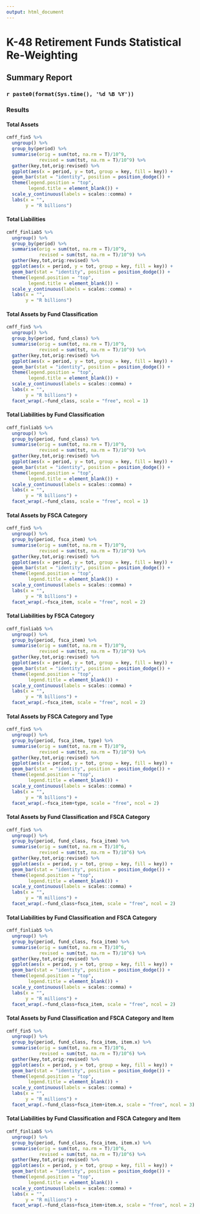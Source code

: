 ```yaml
---
output: html_document
---
```


# K-48 Retirement Funds Statistical Re-Weighting
## Summary Report
### `r paste0(format(Sys.time(), '%d %B %Y'))`

### Results
#### Total Assets


```r

cmff_fin5 %>%
  ungroup() %>%
  group_by(period) %>%
  summarise(orig = sum(tot, na.rm = T)/10^9,
            revised = sum(tst, na.rm = T)/10^9) %>%
  gather(key,tot,orig:revised) %>%
  ggplot(aes(x = period, y = tot, group = key, fill = key)) +
  geom_bar(stat = "identity", position = position_dodge()) +
  theme(legend.position = "top",
        legend.title = element_blank()) +
  scale_y_continuous(labels = scales::comma) +
  labs(x = "",
       y = "R billions")


```

#### Total Liabilities

```r

cmff_finliab5 %>%
  ungroup() %>%
  group_by(period) %>%
  summarise(orig = sum(tot, na.rm = T)/10^9,
            revised = sum(tst, na.rm = T)/10^9) %>%
  gather(key,tot,orig:revised) %>%
  ggplot(aes(x = period, y = tot, group = key, fill = key)) +
  geom_bar(stat = "identity", position = position_dodge()) +
  theme(legend.position = "top",
        legend.title = element_blank()) +
  scale_y_continuous(labels = scales::comma) +
  labs(x = "",
       y = "R billions")


```

#### Total Assets by Fund Classification

```r

cmff_fin5 %>%
  ungroup() %>%
  group_by(period, fund_class) %>%
  summarise(orig = sum(tot, na.rm = T)/10^9,
            revised = sum(tst, na.rm = T)/10^9) %>%
  gather(key,tot,orig:revised) %>%
  ggplot(aes(x = period, y = tot, group = key, fill = key)) +
  geom_bar(stat = "identity", position = position_dodge()) +
  theme(legend.position = "top",
        legend.title = element_blank()) +
  scale_y_continuous(labels = scales::comma) +
  labs(x = "",
       y = "R billions") +
  facet_wrap(.~fund_class, scale = "free", ncol = 1)


```

#### Total Liabilities by Fund Classification

```r

cmff_finliab5 %>%
  ungroup() %>%
  group_by(period, fund_class) %>%
  summarise(orig = sum(tot, na.rm = T)/10^9,
            revised = sum(tst, na.rm = T)/10^9) %>%
  gather(key,tot,orig:revised) %>%
  ggplot(aes(x = period, y = tot, group = key, fill = key)) +
  geom_bar(stat = "identity", position = position_dodge()) +
  theme(legend.position = "top",
        legend.title = element_blank()) +
  scale_y_continuous(labels = scales::comma) +
  labs(x = "",
       y = "R billions") +
  facet_wrap(.~fund_class, scale = "free", ncol = 1)


```

#### Total Assets by FSCA Category

```r

cmff_fin5 %>%
  ungroup() %>%
  group_by(period, fsca_item) %>%
  summarise(orig = sum(tot, na.rm = T)/10^9,
            revised = sum(tst, na.rm = T)/10^9) %>%
  gather(key,tot,orig:revised) %>%
  ggplot(aes(x = period, y = tot, group = key, fill = key)) +
  geom_bar(stat = "identity", position = position_dodge()) +
  theme(legend.position = "top",
        legend.title = element_blank()) +
  scale_y_continuous(labels = scales::comma) +
  labs(x = "",
       y = "R billions") +
  facet_wrap(.~fsca_item, scale = "free", ncol = 2)


```

#### Total Liabilities by FSCA Category

```r

cmff_finliab5 %>%
  ungroup() %>%
  group_by(period, fsca_item) %>%
  summarise(orig = sum(tot, na.rm = T)/10^9,
            revised = sum(tst, na.rm = T)/10^9) %>%
  gather(key,tot,orig:revised) %>%
  ggplot(aes(x = period, y = tot, group = key, fill = key)) +
  geom_bar(stat = "identity", position = position_dodge()) +
  theme(legend.position = "top",
        legend.title = element_blank()) +
  scale_y_continuous(labels = scales::comma) +
  labs(x = "",
       y = "R billions") +
  facet_wrap(.~fsca_item, scale = "free", ncol = 2)


```

#### Total Assets by FSCA Category and Type

```r

cmff_fin5 %>%
  ungroup() %>%
  group_by(period, fsca_item, type) %>%
  summarise(orig = sum(tot, na.rm = T)/10^9,
            revised = sum(tst, na.rm = T)/10^9) %>%
  gather(key,tot,orig:revised) %>%
  ggplot(aes(x = period, y = tot, group = key, fill = key)) +
  geom_bar(stat = "identity", position = position_dodge()) +
  theme(legend.position = "top",
        legend.title = element_blank()) +
  scale_y_continuous(labels = scales::comma) +
  labs(x = "",
       y = "R billions") +
  facet_wrap(.~fsca_item+type, scale = "free", ncol = 2)


```

#### Total Assets by Fund Classification and FSCA Category

```r

cmff_fin5 %>%
  ungroup() %>%
  group_by(period, fund_class, fsca_item) %>%
  summarise(orig = sum(tot, na.rm = T)/10^6,
            revised = sum(tst, na.rm = T)/10^6) %>%
  gather(key,tot,orig:revised) %>%
  ggplot(aes(x = period, y = tot, group = key, fill = key)) +
  geom_bar(stat = "identity", position = position_dodge()) +
  theme(legend.position = "top",
        legend.title = element_blank()) +
  scale_y_continuous(labels = scales::comma) +
  labs(x = "",
       y = "R millions") +
  facet_wrap(.~fund_class+fsca_item, scale = "free", ncol = 2)


```

#### Total Liabilities by Fund Classification and FSCA Category

```r

cmff_finliab5 %>%
  ungroup() %>%
  group_by(period, fund_class, fsca_item) %>%
  summarise(orig = sum(tot, na.rm = T)/10^6,
            revised = sum(tst, na.rm = T)/10^6) %>%
  gather(key,tot,orig:revised) %>%
  ggplot(aes(x = period, y = tot, group = key, fill = key)) +
  geom_bar(stat = "identity", position = position_dodge()) +
  theme(legend.position = "top",
        legend.title = element_blank()) +
  scale_y_continuous(labels = scales::comma) +
  labs(x = "",
       y = "R millions") +
  facet_wrap(.~fund_class+fsca_item, scale = "free", ncol = 2)


```

#### Total Assets by Fund Classification and FSCA Category and Item

```r

cmff_fin5 %>%
  ungroup() %>%
  group_by(period, fund_class, fsca_item, item.x) %>%
  summarise(orig = sum(tot, na.rm = T)/10^6,
            revised = sum(tst, na.rm = T)/10^6) %>%
  gather(key,tot,orig:revised) %>%
  ggplot(aes(x = period, y = tot, group = key, fill = key)) +
  geom_bar(stat = "identity", position = position_dodge()) +
  theme(legend.position = "top",
        legend.title = element_blank()) +
  scale_y_continuous(labels = scales::comma) +
  labs(x = "",
       y = "R millions") +
  facet_wrap(.~fund_class+fsca_item+item.x, scale = "free", ncol = 3)


```

#### Total Liabilities by Fund Classification and FSCA Category and Item

```r

cmff_finliab5 %>%
  ungroup() %>%
  group_by(period, fund_class, fsca_item, item.x) %>%
  summarise(orig = sum(tot, na.rm = T)/10^6,
            revised = sum(tst, na.rm = T)/10^6) %>%
  gather(key,tot,orig:revised) %>%
  ggplot(aes(x = period, y = tot, group = key, fill = key)) +
  geom_bar(stat = "identity", position = position_dodge()) +
  theme(legend.position = "top",
        legend.title = element_blank()) +
  scale_y_continuous(labels = scales::comma) +
  labs(x = "",
       y = "R millions") +
  facet_wrap(.~fund_class+fsca_item+item.x, scale = "free", ncol = 2)


```
